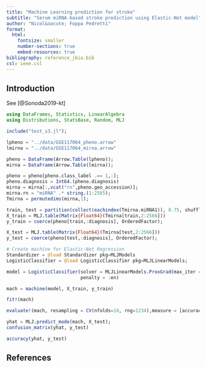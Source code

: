 ```yaml
---
title: "Machine Learning prediction for stroke"
subtitle: "Serum miRNA-based stroke prediction using Elastic-Net model"
author: "Nicol&oacute; Foppa Pedretti"
format: 
  html:
    fontsize: smaller
    number-sections: true
    embed-resources: true
bibliography: reference_jbio.bib
csl: ieee.csl
---
```


## Introduction

See [@Sonoda2019-kt]

```julia
using DataFrames, Statistics, LinearAlgebra
using Distributions, StatsBase, Random, MLJ

include("test_s3.jl");
```


```julia
lpheno = "../data/GSE117064_pheno.arrow"
lmirna = "../data/GSE117064_mirna.arrow"

pheno = DataFrame(Arrow.Table(lpheno));
mirna = DataFrame(Arrow.Table(lmirna));
```


```julia
pheno = pheno[pheno.class_label .== 1,:];
pheno.diagnosis = Int64.(pheno.diagnosis)
mirna = mirna[:,vcat("rn",pheno.geo_accession)];
mirna.rn = "miRNA" .* string.(1:2565);
Tmirna = permutedims(mirna,1);
```


```julia
train, test = partition(collect(eachindex(Tmirna.miRNA1)), 0.75, shuffle=true, rng=111)
X_train = MLJ.table(Matrix{Float64}(Tmirna[train,2:2566]))
y_train = coerce(pheno[train,:diagnosis], OrderedFactor);

X_test = MLJ.table(Matrix{Float64}(Tmirna[test,2:2566]))
y_test = coerce(pheno[test,:diagnosis], OrderedFactor);
```

```julia
# Create machine for Elastic-Net Regression 
Standardizer = @load Standardizer pkg=MLJModels
LogisticClassifier = @load LogisticClassifier pkg=MLJLinearModels;
```

```julia
model = LogisticClassifier(solver = MLJLinearModels.ProxGrad(max_iter = 10000),
                           penalty = :en)
```

```julia
mach = machine(model, X_train, y_train) 
```

```julia
fit!(mach)
```

```julia
evaluate!(mach, resampling = CV(nfolds=10, rng=1234),measure = [accuracy])
```

```julia
yhat = MLJ.predict_mode(mach, X_test);
confusion_matrix(yhat, y_test)
```

```julia
accuracy(yhat, y_test)
```


## References

::: {#refs}
:::

